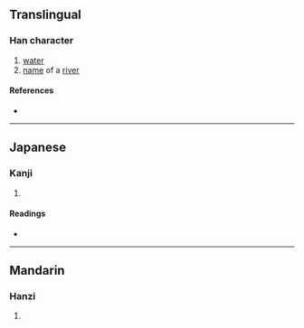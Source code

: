 {{character info/new}}
==Translingual==

===Han character===
{{Han char|rn=85|rad=水|as=10|sn=13|four=31161|canj=EMCA,EMIA|ids=⿰氵晋}}

# [[water]]
# [[name]] of a [[river]]

====References====
* {{Han ref|kx=0639.120|dkj=17922|dj=1046.050|hdz=31697.050|uh=6E8D|ud=28301|bh=DE61|bd=56929}}

----

==Japanese==

===Kanji===
{{ja-kanji|grade=|rs=水10}}

# {{defn|lang=ja|sort=水10}}

====Readings====
* {{ja-readings|on=[[しん]] (shin)|kun=}}

----

==Mandarin==

===Hanzi===
{{cmn-hanzi|pin=[[jìn]] ([[jin4]])|wg=chin<sup>4</sup>}}

# {{defn|lang=cmn|sort=水10}}